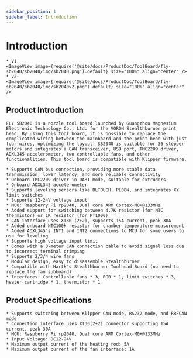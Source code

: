 ```yaml
---
sidebar_position: 1
sidebar_label: Introduction
---
```



# Introduction

    * V1
    <ImageView image={require('@site/docs/ProductDoc/ToolBoard/fly-sb2040/sb2040/img/sb2040.png').default} size="100%" align="center" />
    * V2
    <ImageView image={require('@site/docs/ProductDoc/ToolBoard/fly-sb2040/sb2040/img/sb2040v2.png').default} size="100%" align="center" />


## Product Introduction

    FLY SB2040 is a nozzle tool board launched by Guangzhou Magnesium Electronic Technology Co., Ltd. for the VORON Stealthburner print head. By using this tool board, it is possible to replace the complicated wiring between the mainboard and the print head with just four wires, optimizing the layout. SB2040 is suitable for 36 stepper motors and integrates a CAN transceiver, USB port, TMC2209 driver, ADXL345 accelerometer, two controllable fans, and other functionalities. This tool board is compatible with Klipper firmware.

    * Supports CAN bus connection, providing more stable data transmission, lower latency, and more reliable connectivity
    * Onboard TMC2209 driver in UART mode, suitable for extruders
    * Onboard ADXL345 accelerometer
    * Supports leveling sensors like BLTOUCH, PL08N, and integrates XY limit switches
    * Supports 12-24V voltage input 
    * MCU: Raspberry Pi rp2040, Dual core ARM Cortex-M0+@133MHz
    * Added support for switching between 4.7K resistor (for NTC thermistor) or 1K resistor (for PT1000)
    * CAN interface uses XT30 (2+2), supports 15A current, peak 30A
    * Added onboard NTC100k resistor for chamber temperature measurement
    * Added ADXL345's INT1 and INT2 connections to MCU for some users to use for leveling
    * Supports high voltage input limit
    * Comes with a 3-meter CAN connection cable to avoid signal loss due to incorrect terminal crimping
    * Supports 2/3/4 wire fans
    * Modular design, easy to disassemble Stealthburner
    * Compatible with Hartk's Stealthburner Toolhead Board (no need to replace the fan subboard)
    * Interfaces: Controllable fans * 3, RGB * 1, limit switches * 3, heater cartridge * 1, thermistor * 1

## Product Specifications

    * Supports switching between Klipper CAN mode, RS232 mode, and RRFCAN mode
    * Connection interface uses XT30(2+2) connector supporting 15A current, peak 30A
    * MCU: Raspberry Pi rp2040, Dual core ARM Cortex-M0+@133MHz
    * Input Voltage: DC12-24V
    * Maximum output current of the heating rod: 5A
    * Maximum output current of the fan interface: 1A

